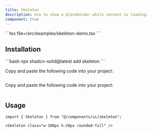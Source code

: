 ```yaml
---
title: Skeleton
description: Use to show a placeholder while content is loading.
component: true
---
```



<ComponentPreview name="skeleton-demo" client:only="solid-js">
<Fragment slot="code">
```tsx file=<rootDir>/src/examples/skeleton-demo.tsx
```
</Fragment>
</ComponentPreview>

## Installation

<ComponentInstallation client:only="solid-js">

<Fragment slot="cli">
```bash
npx shadcn-solid@latest add skeleton
```
</Fragment>

<Step slot="tw">

<StepItem>Copy and paste the following code into your project:</StepItem>
```tsx file=<rootDir>/../packages/tailwindcss/ui/skeleton.tsx
```

</Step>

<Step slot="uno">

<StepItem>Copy and paste the following code into your project:</StepItem>
```tsx file=<rootDir>/../packages/unocss/ui/skeleton.tsx
```

</Step>

</ComponentInstallation>

## Usage

```tsx
import { Skeleton } from "@/components/ui/skeleton";
```

```tsx
<Skeleton class="w-100px h-20px rounded-full" />
```

